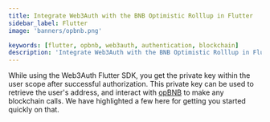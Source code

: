 ```yaml
---
title: Integrate Web3Auth with the BNB Optimistic Rolllup in Flutter
sidebar_label: Flutter
image: 'banners/opbnb.png'

keywords: [flutter, opbnb, web3auth, authentication, blockchain]
description: 'Integrate Web3Auth with the BNB Optimistic Rolllup in Flutter | Embedded Wallets'
---
```



<SEO
  title="Integrate Web3Auth with the BNB Optimistic Rolllup in Flutter"
  description="Integrate Web3Auth with the BNB Optimistic Rolllup in Flutter | Embedded Wallets"
  image="https://web3auth.io/docs/banners/opbnb.png"
  slug="/embedded-wallets/connect-blockchain/evm/opbnb/flutter"
/>

While using the Web3Auth Flutter SDK, you get the private key within the user scope after successful authorization. This private key can be used to retrieve the user's address, and interact with [opBNB](https://opbnb.bnbchain.org/) to make any blockchain calls. We have highlighted a few here for getting you started quickly on that.

<EVMInteraction />
